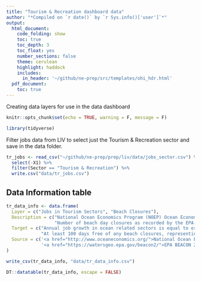 ```yaml
---
title: "Tourism & Recreation dashboard data"
author: "*Compiled on `r date()` by `r Sys.info()['user']`*"
output: 
  html_document:
    code_folding: show
    toc: true
    toc_depth: 3
    toc_float: yes
    number_sections: false
    theme: cerulean
    highlight: haddock
    includes: 
      in_header: '~/github/ne-prep/src/templates/ohi_hdr.html'
  pdf_document:
    toc: true
---
```


Creating data layers for use in the data dashboard

```r
knitr::opts_chunk$set(echo = TRUE, warning = F, message = F)

library(tidyverse)
```

Filter jobs data from LIV to select just the Tourism & Recreation sector and save in the data folder.

```r
tr_jobs <- read_csv("~/github/ne-prep/prep/liv/data/jobs_sector.csv") %>%
  select(-X1) %>%
  filter(Sector == "Tourism & Recreation") %>%
  write.csv("data/tr_jobs.csv")

```



## Data Information table

```r
tr_data_info <- data.frame(
  Layer = c("Jobs in Tourism Sectors", "Beach Closures"),
  Description = c("National Ocean Economics Program (NOEP) Ocean Economy data for number of jobs in tourism sectors that directly or indirectly depend upon the ocean",
                  "Number of beach day closures as recorded by the EPA Beach Closure Data"),
  Target = c("Annual job growth in ocean related sectors is equal to or greater than the national annual average job growth",
             "At least 100 days free of any beach closures, representing the average length of the swimming season for the region"),
  Source = c('<a href="http://www.oceaneconomics.org/">National Ocean Economics Program</a>',
             '<a href="https://watersgeo.epa.gov/beacon2/">EPA BEACON 2.0</a>')
)

write_csv(tr_data_info, "data/tr_data_info.csv")

DT::datatable(tr_data_info, escape = FALSE)
```
